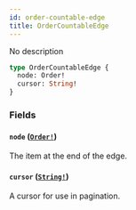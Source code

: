 ```yaml
---
id: order-countable-edge
title: OrderCountableEdge
---
```


No description

```graphql
type OrderCountableEdge {
  node: Order!
  cursor: String!
}
```

### Fields

#### `node` ([`Order!`](/docs/developer/api-reference/objects/order))

The item at the end of the edge.

#### `cursor` ([`String!`](/docs/developer/api-reference/scalars/string))

A cursor for use in pagination.
